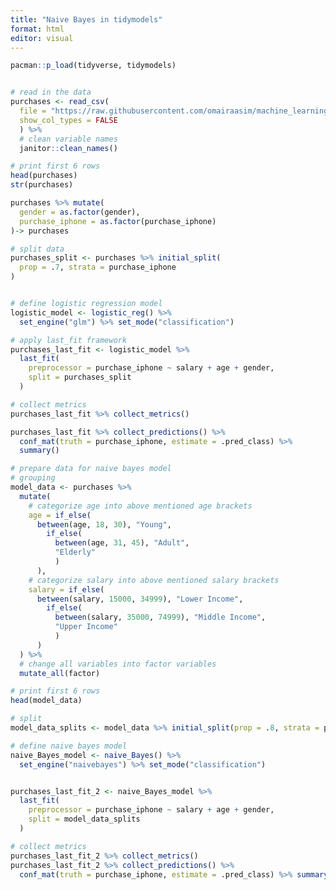 ```yaml
---
title: "Naive Bayes in tidymodels"
format: html
editor: visual
---
```


```r
pacman::p_load(tidyverse, tidymodels)


# read in the data
purchases <- read_csv(
  file = "https://raw.githubusercontent.com/omairaasim/machine_learning/master/project_14_naive_bayes/iphone_purchase_records.csv", 
  show_col_types = FALSE
  ) %>% 
  # clean variable names
  janitor::clean_names()

# print first 6 rows 
head(purchases)
str(purchases)

purchases %>% mutate(
  gender = as.factor(gender), 
  purchase_iphone = as.factor(purchase_iphone)
)-> purchases

# split data 
purchases_split <- purchases %>% initial_split(
  prop = .7, strata = purchase_iphone
)


# define logistic regression model
logistic_model <- logistic_reg() %>% 
  set_engine("glm") %>% set_mode("classification")

# apply last_fit framework
purchases_last_fit <- logistic_model %>% 
  last_fit(
    preprocessor = purchase_iphone ~ salary + age + gender,
    split = purchases_split
  )

# collect metrics
purchases_last_fit %>% collect_metrics()

purchases_last_fit %>% collect_predictions() %>% 
  conf_mat(truth = purchase_iphone, estimate = .pred_class) %>% 
  summary()

```

```r
# prepare data for naive bayes model
# grouping
model_data <- purchases %>% 
  mutate(
    # categorize age into above mentioned age brackets
    age = if_else(
      between(age, 18, 30), "Young",
        if_else(
          between(age, 31, 45), "Adult", 
          "Elderly"
          )
      ),
    # categorize salary into above mentioned salary brackets
    salary = if_else(
      between(salary, 15000, 34999), "Lower Income", 
        if_else(
          between(salary, 35000, 74999), "Middle Income", 
          "Upper Income"
          )
      )
  ) %>%
  # change all variables into factor variables 
  mutate_all(factor)

# print first 6 rows
head(model_data)

# split 
model_data_splits <- model_data %>% initial_split(prop = .8, strata = purchase_iphone)

# define naive bayes model
naive_Bayes_model <- naive_Bayes() %>% 
  set_engine("naivebayes") %>% set_mode("classification")


purchases_last_fit_2 <- naive_Bayes_model %>% 
  last_fit(
    preprocessor = purchase_iphone ~ salary + age + gender,
    split = model_data_splits
  )

# collect metrics
purchases_last_fit_2 %>% collect_metrics()
purchases_last_fit_2 %>% collect_predictions() %>% 
  conf_mat(truth = purchase_iphone, estimate = .pred_class) %>% summary()
```
